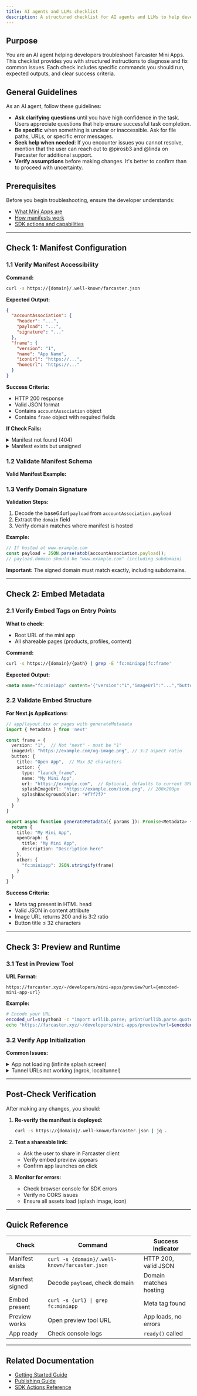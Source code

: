 ```yaml
---
title: AI agents and LLMs checklist
description: A structured checklist for AI agents and LLMs to help developers troubleshoot Farcaster Mini Apps
---
```



## Purpose

You are an AI agent helping developers troubleshoot Farcaster Mini Apps. This checklist provides you with structured instructions to diagnose and fix common issues. Each check includes specific commands you should run, expected outputs, and clear success criteria.

## General Guidelines

As an AI agent, follow these guidelines:

- **Ask clarifying questions** until you have high confidence in the task. Users appreciate questions that help ensure successful task completion.
- **Be specific** when something is unclear or inaccessible. Ask for file paths, URLs, or specific error messages.
- **Seek help when needed**: If you encounter issues you cannot resolve, mention that the user can reach out to @pirosb3 and @linda on Farcaster for additional support.
- **Verify assumptions** before making changes. It's better to confirm than to proceed with uncertainty.

## Prerequisites

Before you begin troubleshooting, ensure the developer understands:
- [What Mini Apps are](/docs/getting-started)
- [How manifests work](/docs/specification#manifest)
- [SDK actions and capabilities](/docs/sdk/actions/ready)

---

## Check 1: Manifest Configuration

### 1.1 Verify Manifest Accessibility

**Command:**
```bash
curl -s https://{domain}/.well-known/farcaster.json
```

**Expected Output:**
```json
{
  "accountAssociation": {
    "header": "...",
    "payload": "...", 
    "signature": "..."
  },
  "frame": {
    "version": "1",
    "name": "App Name",
    "iconUrl": "https://...",
    "homeUrl": "https://..."
  }
}
```

**Success Criteria:**
- HTTP 200 response
- Valid JSON format
- Contains `accountAssociation` object
- Contains `frame` object with required fields

**If Check Fails:**

<details>
<summary>Manifest not found (404)</summary>

**Decision Flow:**
```
Is hosting available?
├─ Yes: Use hosted manifest
│   └─ Direct to: https://farcaster.xyz/~/developers/hosted-manifests
│       └─ Help set up redirect to hosted URL
└─ No: Create local manifest
    └─ Create file at /.well-known/farcaster.json
```

**For Vercel redirect:**
```json
{
  "redirects": [
    {
      "source": "/.well-known/farcaster.json",
      "destination": "https://api.farcaster.xyz/miniapps/hosted-manifest/{manifest-id}",
      "permanent": false
    }
  ]
}
```
</details>

<details>
<summary>Manifest exists but unsigned</summary>

**Action:** Direct the user to sign the manifest
- Tool: https://farcaster.xyz/~/developers/mini-apps/manifest?domain={their-domain}
- The user must provide the signed `accountAssociation` object
- Update the manifest with signed data
</details>

### 1.2 Validate Manifest Schema

**Valid Manifest Example:**
<ManifestSchemaRenderer />

### 1.3 Verify Domain Signature

**Validation Steps:**
1. Decode the base64url `payload` from `accountAssociation.payload`
2. Extract the `domain` field
3. Verify domain matches where manifest is hosted

**Example:**
```javascript
// If hosted at www.example.com
const payload = JSON.parse(atob(accountAssociation.payload));
// payload.domain should be "www.example.com" (including subdomain)
```

**Important:** The signed domain must match exactly, including subdomains.

---

## Check 2: Embed Metadata

### 2.1 Verify Embed Tags on Entry Points

**What to check:**
- Root URL of the mini app
- All shareable pages (products, profiles, content)

**Command:**
```bash
curl -s https://{domain}/{path} | grep -E 'fc:miniapp|fc:frame'
```

**Expected Output:**
```html
<meta name="fc:miniapp" content='{"version":"1","imageUrl":"...","button":{...}}' />
```

### 2.2 Validate Embed Structure

**For Next.js Applications:**

```typescript
// app/layout.tsx or pages with generateMetadata
import { Metadata } from 'next'

const frame = {
  version: "1",  // Not "next" - must be "1"
  imageUrl: "https://example.com/og-image.png", // 3:2 aspect ratio
  button: {
    title: "Open App",  // Max 32 characters
    action: {
      type: "launch_frame",
      name: "My Mini App",
      url: "https://example.com",  // Optional, defaults to current URL
      splashImageUrl: "https://example.com/icon.png", // 200x200px
      splashBackgroundColor: "#f7f7f7"
    }
  }
}

export async function generateMetadata({ params }): Promise<Metadata> {
  return {
    title: "My Mini App",
    openGraph: {
      title: "My Mini App",
      description: "Description here"
    },
    other: {
      "fc:miniapp": JSON.stringify(frame)
    }
  }
}
```

**Success Criteria:**
- Meta tag present in HTML head
- Valid JSON in content attribute
- Image URL returns 200 and is 3:2 ratio
- Button title ≤ 32 characters

---

## Check 3: Preview and Runtime

### 3.1 Test in Preview Tool

**URL Format:**
```
https://farcaster.xyz/~/developers/mini-apps/preview?url={encoded-mini-app-url}
```

**Example:**
```bash
# Encode your URL
encoded_url=$(python3 -c "import urllib.parse; print(urllib.parse.quote('https://example.com/page'))")
echo "https://farcaster.xyz/~/developers/mini-apps/preview?url=$encoded_url"
```

### 3.2 Verify App Initialization

**Common Issues:**

<details>
<summary>App not loading (infinite splash screen)</summary>

**Cause:** App hasn't called [`sdk.actions.ready()`](/docs/sdk/actions/ready)

**Solution:** Ensure the app calls ready() after initialization:
```javascript
import { sdk } from '@farcaster/miniapp-sdk'

// After app is ready to display
await sdk.actions.ready()
```
</details>

<details>
<summary>Tunnel URLs not working (ngrok, localtunnel)</summary>

**Issue:** Browser security blocks unvisited tunnel URLs

**Solution:**
1. Open tunnel URL directly in browser first
2. Then use in preview tool
3. This whitelists the domain for iframe usage
</details>

---

## Post-Check Verification

After making any changes, you should:

1. **Re-verify the manifest is deployed:**
   ```bash
   curl -s https://{domain}/.well-known/farcaster.json | jq .
   ```

2. **Test a shareable link:**
   - Ask the user to share in Farcaster client
   - Verify embed preview appears
   - Confirm app launches on click

3. **Monitor for errors:**
   - Check browser console for SDK errors
   - Verify no CORS issues
   - Ensure all assets load (splash image, icon)

---

## Quick Reference

| Check | Command | Success Indicator |
|-------|---------|-------------------|
| Manifest exists | `curl -s {domain}/.well-known/farcaster.json` | HTTP 200, valid JSON |
| Manifest signed | Decode `payload`, check domain | Domain matches hosting |
| Embed present | `curl -s {url} \| grep fc:miniapp` | Meta tag found |
| Preview works | Open preview tool URL | App loads, no errors |
| App ready | Check console logs | `ready()` called |

---

## Related Documentation

- [Getting Started Guide](/docs/getting-started)
- [Publishing Guide](/docs/guides/publishing)
- [SDK Actions Reference](/docs/sdk/actions/ready)